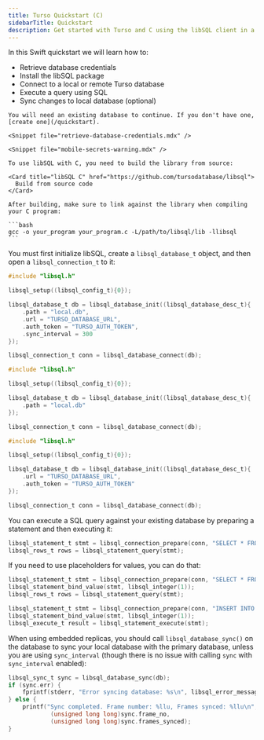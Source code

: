 ```yaml
---
title: Turso Quickstart (C)
sidebarTitle: Quickstart
description: Get started with Turso and C using the libSQL client in a few simple steps.
---
```


<Snippet file="technical-preview-banner.mdx" />

In this Swift quickstart we will learn how to:

- Retrieve database credentials
- Install the libSQL package
- Connect to a local or remote Turso database
- Execute a query using SQL
- Sync changes to local database (optional)

<Steps>
  <Step title="Retrieve database credentials">

    You will need an existing database to continue. If you don't have one, [create one](/quickstart).

    <Snippet file="retrieve-database-credentials.mdx" />

    <Snippet file="mobile-secrets-warning.mdx" />

  </Step>

  <Step title="Install">

    To use libSQL with C, you need to build the library from source:

    <Card title="libSQL C" href="https://github.com/tursodatabase/libsql">
      Build from source code
    </Card>

    After building, make sure to link against the library when compiling your C program:

    ```bash
    gcc -o your_program your_program.c -L/path/to/libsql/lib -llibsql
    ```

  </Step>

  <Step title="Connect">

You must first initialize libSQL, create a `libsql_database_t` object, and then open a `libsql_connection_t` to it:

<AccordionGroup>
  <Accordion title="Embedded Replicas">

```c
#include "libsql.h"

libsql_setup((libsql_config_t){0});

libsql_database_t db = libsql_database_init((libsql_database_desc_t){
    .path = "local.db",
    .url = "TURSO_DATABASE_URL",
    .auth_token = "TURSO_AUTH_TOKEN",
    .sync_interval = 300
});

libsql_connection_t conn = libsql_database_connect(db);
```

  </Accordion>
  <Accordion title="Local only">

```c
#include "libsql.h"

libsql_setup((libsql_config_t){0});

libsql_database_t db = libsql_database_init((libsql_database_desc_t){
    .path = "local.db"
});

libsql_connection_t conn = libsql_database_connect(db);
```

  </Accordion>
  <Accordion title="Remote only">

```c
#include "libsql.h"

libsql_setup((libsql_config_t){0});

libsql_database_t db = libsql_database_init((libsql_database_desc_t){
    .url = "TURSO_DATABASE_URL",
    .auth_token = "TURSO_AUTH_TOKEN"
});

libsql_connection_t conn = libsql_database_connect(db);
```

  </Accordion>
</AccordionGroup>

  </Step>

  <Step title="Execute">

You can execute a SQL query against your existing database by preparing a statement and then executing it:

```c
libsql_statement_t stmt = libsql_connection_prepare(conn, "SELECT * FROM users");
libsql_rows_t rows = libsql_statement_query(stmt);
```

If you need to use placeholders for values, you can do that:

<CodeGroup>

```c Positional Query
libsql_statement_t stmt = libsql_connection_prepare(conn, "SELECT * FROM users WHERE id = ?");
libsql_statement_bind_value(stmt, libsql_integer(1));
libsql_rows_t rows = libsql_statement_query(stmt);
```

```c Positional Insert
libsql_statement_t stmt = libsql_connection_prepare(conn, "INSERT INTO users (id) VALUES (?)");
libsql_statement_bind_value(stmt, libsql_integer(1));
libsql_execute_t result = libsql_statement_execute(stmt);
```

</CodeGroup>

  </Step>

  <Step title="Sync (Embedded Replicas only)">

When using embedded replicas, you should call `libsql_database_sync()` on the database to sync your local database with the primary database, unless you are using `sync_interval` (though there is no issue with calling `sync` with `sync_interval` enabled):

```c
libsql_sync_t sync = libsql_database_sync(db);
if (sync.err) {
    fprintf(stderr, "Error syncing database: %s\n", libsql_error_message(sync.err));
} else {
    printf("Sync completed. Frame number: %llu, Frames synced: %llu\n",
            (unsigned long long)sync.frame_no,
            (unsigned long long)sync.frames_synced);
}
```

  </Step>
</Steps>
